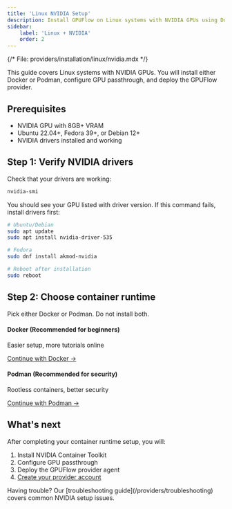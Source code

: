```yaml
---
title: 'Linux NVIDIA Setup'
description: Install GPUFlow on Linux systems with NVIDIA GPUs using Docker or Podman.
sidebar:
    label: 'Linux + NVIDIA'
    order: 2
---
```

{/* File: providers/installation/linux/nvidia.mdx */}



This guide covers Linux systems with NVIDIA GPUs. You will install either Docker or Podman, configure GPU passthrough, and deploy the GPUFlow provider.

## Prerequisites

- NVIDIA GPU with 8GB+ VRAM
- Ubuntu 22.04+, Fedora 39+, or Debian 12+
- NVIDIA drivers installed and working

## Step 1: Verify NVIDIA drivers

Check that your drivers are working:

```bash
nvidia-smi
```

You should see your GPU listed with driver version. If this command fails, install drivers first:

```bash
# Ubuntu/Debian
sudo apt update
sudo apt install nvidia-driver-535

# Fedora
sudo dnf install akmod-nvidia

# Reboot after installation
sudo reboot
```

## Step 2: Choose container runtime

Pick either Docker or Podman. Do not install both.

<div class="grid grid-cols-1 md:grid-cols-2 gap-4">
  <div class="border rounded-lg p-4">
    <h4>Docker (Recommended for beginners)</h4>
    <p>Easier setup, more tutorials online</p>
    <a href="/providers/container-runtime/docker-nvidia">Continue with Docker →</a>
  </div>
  
  <div class="border rounded-lg p-4">
    <h4>Podman (Recommended for security)</h4>
    <p>Rootless containers, better security</p>
    <a href="/providers/container-runtime/podman-nvidia">Continue with Podman →</a>
  </div>
</div>

## What's next

After completing your container runtime setup, you will:

1. Install NVIDIA Container Toolkit
2. Configure GPU passthrough
3. Deploy the GPUFlow provider agent
4. [Create your provider account](/providers/configuration/account-setup)

<Aside type="tip">
Having trouble? Our [troubleshooting guide](/providers/troubleshooting) covers common NVIDIA setup issues.
</Aside>
